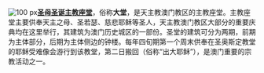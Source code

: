 [[File:Mocathedral.JPG|100 px]]'''[[圣母圣诞主教座堂|圣母圣诞主教座堂]]'''，俗称'''大堂'''，是天主教澳门教区的主教座堂。主教座堂主要供奉天主之母、圣若瑟、慈悲耶稣等圣人，天主教澳门教区大部分的重要庆典均在这里举行，其建筑为澳门历史城区的一部份。圣堂的建筑可分为两期，前期为主体部分，后期为主体侧边的钟楼。每年四旬期第一个周末供奉在圣奥斯定教堂的耶稣受难像会游行到该教堂，第二日搬回（俗称“出大耶稣”），是澳门重要的宗教活动之一。